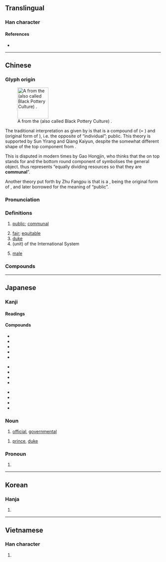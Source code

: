 {{character info/new}}
==Translingual==
{{stroke order|strokes=4}}
{{stroke order|type=animate}}

===Han character===
{{Han char|rn=12|rad=八|as=02|sn=4|four=80732|canj=CI|ids=⿱八厶}}

====References====
* {{Han ref|kx=0126.280|dkj=01452|dj=0277.010|hdz=10242.010|uh=516C|ud=20844|bh=A4BD|bd=42173}}

----

==Chinese==
{{zh-forms|alt=㒶}}

===Glyph origin===
{{Han etyl}}
[[File:Yanzhou Museum 2015.08.13 15-15-43.jpg|thumb|100px|A {{zh-l|*瓮}} from the {{w|Longshan culture}} (also called Black Pottery Culture) {{defdate|3000 – 1900 BC}}.]]

The traditional interpretation as given by ''{{w|Han Feizi}}'' is that {{lang|zh|公}} is a compound of {{zh-l|*八}} (= {{zh-l|*背|to deviate; opposite}}) and {{zh-l|*厶}} (original form of {{zh-l|*私|individual; private}}), i.e. the opposite of “individual”; public. This theory is supported by Sun Yirang and Qiang Kaiyun, despite the somewhat different shape of the top component from {{lang|zh|厶}}.

This is disputed in modern times by Gao Hongjin, who thinks that the {{lang|zh|八}} on top stands for {{zh-l|*分|to divide; to distribute}} and the bottom round component of {{zh-l|*口}} symbolises the general object. {{lang|zh|公}} thus represents “equally dividing resources so that they are '''communal'''”.

Another theory put forth by Zhu Fangpu is that {{lang|zh|公}} is a {{liushu|p|nocap=1}}, being the original form of {{och-l|瓮|a wide-mouthed round-bottomed [[jar]]}}, and later borrowed for the meaning of “public”.

===Pronunciation===
{{zh-pron
|m=gōng
|m-s=
|c=gung1
|c-t=
|g=
|h=pfs=kûng;gd=gung1
|j=
|mb=gó̤ng
|md=gŭng
|mn=kang/kong
|mn_note=kang - vernacular; kong - literary
|mn-t=gang1/gong1
|mn-t_note=gang1 - vernacular; gong1 - literary
|w=1kon
|x=
|mc=y
|oc=y
|ma=
|cat=a,n
}}

===Definitions===
{{zh-hanzi}}

# [[public]]; [[communal]]
#: {{zh-ant|私}}
# [[fair]]; [[equitable]]
# [[duke]]
# (unit) of the International System
#: {{zh-x|公里|kilometer}}
#: {{zh-x|公尺|meter}}
# {{lb|zh|of animals}} [[male]]
#: {{zh-ant|母}}

===Compounds===
{{zh-der|丁公被戮|三公|三界公|上公|不公|主人公|主公|乃公|亡是公|仙公|令公|以公滅私|以私廢公|任公|伯公|倉公|假公濟私|做公的|充公|先公後私|八公|公丈|公中|公主|公了|公事|公人|公份兒|公休|公伯|公估局|公使|公例|公便|公保|公信力|公俸|公倍數|公假|公債|公僕|公價|公允|公元|公克|公兩|公公|公共|公冶|公出|公函|公分|公切線|公切面|公判|公利|公制|公則|公割線|公劉|公務|公勺|公升|公卿|公古哩|公司|公合|公同|公名|公吏|公呈|公告|公善|公器|公噸|公因式|公因數|公國|公園|公地|公垂線|公堂|公報|公墓|公士|公央婆|公姑|公姥|公娼|公婆|公子|公孫大娘|公孫樹|公孫龍|公孫龍子|公學|公安|公定|公室|公宮|公害|公家|公寓|公審|公寸|公尺|公差|公布|公帑|公平|公幹|公府|公座|公庫|公庭|公廁|公廨|公式|公引|公弦|公役|公德|公忙|公忠|公忽|公意|公憑|公憤|公戶|公所|公才公望|公推|公撮|公擔|公據|公攤|公啟|公教人員|公敵|公文|公斗|公斤|公斷|公方|公族|公昆弟|公明|公普|公曆|公會|公有|公服|公朝|公根|公案|公權|公款|公正|公毉|公母倆|公比|公毫|公民|公決|公法|公海|公演|公然|公營|公爵|公爺|公爾忘私|公牘|公物|公理|公瑾|公生明|公產|公用|公田|公畜|公畝|公益|公相|公眾|公石|公示|公社|公祖|公祭|公視|公私|公秉|公稱|公積金|公空|公立|公筷|公約|公絲|公罪|公署|公羊|公義|公老兒|公而忘私|公耳忘私|公職|公聽並觀|公聽會|公舉|公船|公莫舞|公衡|公西華|公許碼頭|公訴|公評|公認|公請|公論|公諱|公諸|公證|公議|公財|公費|公賣|公超市|公路|公車|公輔|公輸|公轉|公送|公道|公郎|公里|公錢|公鐓|公門|公開|公關|公章|公頃|公餘|公館|割臂盟公|包公|卿公|叔公|司公|名公鉅卿|呂公枕|周公吐哺|因公假私|因公殉職|因公行私|國公|土地公|坐無車公|城北徐公|壬公|壺公|外公|夙夜在公|夢周公|大公|大爺公|大道公|天公|太公|太史公|奉公|女公|奶公|姑公|姨公|嬭公|孟公|宋襄公|家公|寇萊公|寓公|尊公|小公|山公啟事|嶽公|巨公|師公|床公床婆|庾公塵|廟公|龐公|龐德公|徇公忘己|徇公滅私|徇私廢公|從公|急公好義|恩公|愚公|憂公如家|憂公忘私|憂公無私|打背公|抽公籤|推誠布公|摸魚公|擔負公徒|文抄公|明公|晉文公|晉獻公|木公|梢公|業務公電|欺公罔法|歸公|毛公鼎|沛公|湄公河|滕文公|濟公傳|濟公活佛|為公|爐公|狙公|王公|田公|白公堤|相公|砥節守公|碗公|社公|秉公|秦孝公|秦獻公|秦穆公|秦襄公|端公|篣婦公|羅馬公教|羊公鶴|美髯公|老公|膚公|至公|舅公|舊公煙|艄公|苞苴公行|范公堤|萊公竹|葉公好龍|蒲公英|蘇公隄|衍聖公|衛靈公|袞袞諸公|要公|謝公屐|豬公|貨賂公行|貨賄公行|賄貨公行|賄賂公行|賣公營私|赤鯶公|軍公教|辦公|達公鞋|郡公|郭公|鄭莊公|金公|鉅公|鉅卿偉公|鐵公雞|長耳公|門公|開誠布公|關公|阿公|院公|雷公|香公|魯隱公|黃石公|黑頭公|齊桓公|齋公|召公}}

{{zh-cat|Intermediate}}

----

==Japanese==

===Kanji===
{{ja-kanji|grade=2|rs=八02}}

====Readings====
{{ja-readings
|goon=く
|kanon=こう<こう
|kun=おおやけ-<おほやけ-, きみ-
}}

====Compounds====
{{top3}}
* {{ja-r|公安|こうあん}}
* {{ja-r|公演|こうえん}}
* {{ja-r|公園|こうえん}}
* {{ja-r|公開|こうかい}}
* {{ja-r|公共|こうきょう}}
{{mid3}}
* {{ja-r|公私|こうし}}
* {{ja-r|公爵|こうしゃく}}
* {{ja-r|公衆|こうしゅう}}
* {{ja-r|公認|こうにん}}
{{mid3}}
* {{ja-r|公判|こうはん}}
* {{ja-r|公募|こうぼ}}
* {{ja-r|公報|こうほう}}
* {{ja-r|公式|こうしき}}
{{bottom}}

===Noun===
{{ja-noun|おおやけ|hhira=おほやけ}}

# [[official]], [[governmental]]

{{ja-noun|こう}}

# [[prince]], [[duke]]

===Pronoun===
{{ja-pos|pronoun|きみ}}

# {{alternative form of|君|lang=ja}}

----

==Korean==

===Hanja===
{{ko-hanja/new|공평하다|공평할|공}}

# {{defn|ko|sort=八02}}

----

==Vietnamese==

===Han character===
{{vi-hantu|[[công]]|rs=八02}}

# {{defn|lang=vi|sort=八02}}